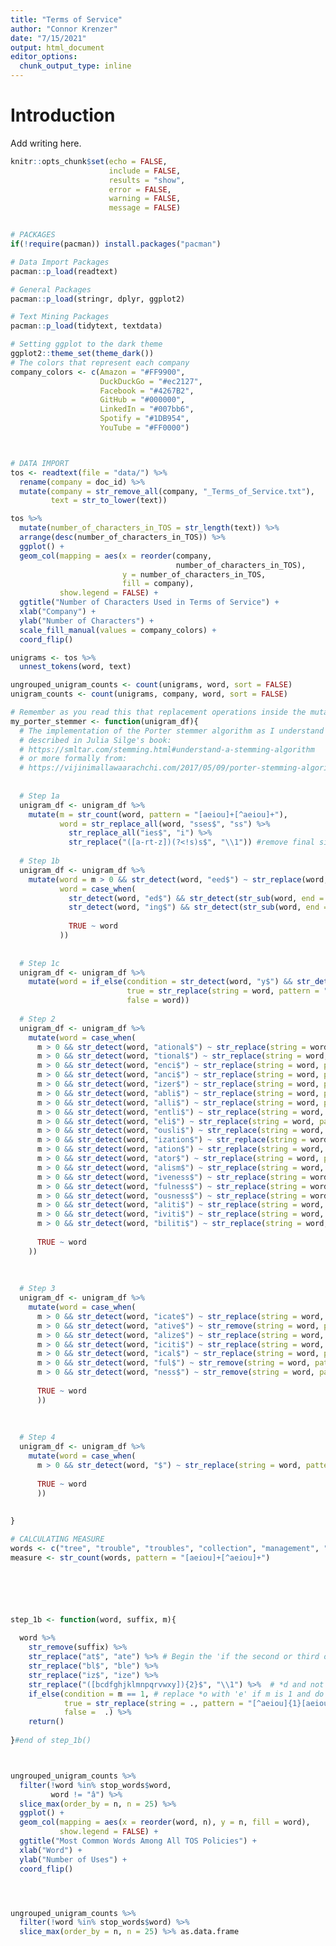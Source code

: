 ```yaml
---
title: "Terms of Service"
author: "Connor Krenzer"
date: "7/15/2021"
output: html_document
editor_options: 
  chunk_output_type: inline
---
```


# Introduction

Add writing here.

```r

knitr::opts_chunk$set(echo = FALSE,
                      include = FALSE,
                      results = "show",
                      error = FALSE,
                      warning = FALSE,
                      message = FALSE)


# PACKAGES
if(!require(pacman)) install.packages("pacman")

# Data Import Packages
pacman::p_load(readtext)

# General Packages
pacman::p_load(stringr, dplyr, ggplot2)

# Text Mining Packages
pacman::p_load(tidytext, textdata)

# Setting ggplot to the dark theme
ggplot2::theme_set(theme_dark())
# The colors that represent each company
company_colors <- c(Amazon = "#FF9900",
                    DuckDuckGo = "#ec2127",
                    Facebook = "#4267B2",
                    GitHub = "#000000",
                    LinkedIn = "#007bb6",
                    Spotify = "#1DB954",
                    YouTube = "#FF0000")



# DATA IMPORT
tos <- readtext(file = "data/") %>% 
  rename(company = doc_id) %>% 
  mutate(company = str_remove_all(company, "_Terms_of_Service.txt"),
         text = str_to_lower(text))


```



```r

tos %>% 
  mutate(number_of_characters_in_TOS = str_length(text)) %>% 
  arrange(desc(number_of_characters_in_TOS)) %>% 
  ggplot() +
  geom_col(mapping = aes(x = reorder(company,
                                     number_of_characters_in_TOS),
                         y = number_of_characters_in_TOS,
                         fill = company),
           show.legend = FALSE) +
  ggtitle("Number of Characters Used in Terms of Service") +
  xlab("Company") +
  ylab("Number of Characters") +
  scale_fill_manual(values = company_colors) +
  coord_flip()

```





```r

unigrams <- tos %>% 
  unnest_tokens(word, text)

ungrouped_unigram_counts <- count(unigrams, word, sort = FALSE)
unigram_counts <- count(unigrams, company, word, sort = FALSE)

```




```r

# Remember as you read this that replacement operations inside the mutate calls refer to entire vectors of words while the operations inside a case_when() call refers to individual words
my_porter_stemmer <- function(unigram_df){
  # The implementation of the Porter stemmer algorithm as I understand it,
  # described in Julia Silge's book:
  # https://smltar.com/stemming.html#understand-a-stemming-algorithm
  # or more formally from:
  # https://vijinimallawaarachchi.com/2017/05/09/porter-stemming-algorithm/
  
  
  # Step 1a
  unigram_df <- unigram_df %>% 
    mutate(m = str_count(word, pattern = "[aeiou]+[^aeiou]+"),
           word = str_replace_all(word, "sses$", "ss") %>% 
             str_replace_all("ies$", "i") %>% 
             str_replace("([a-rt-z])(?<!s)s$", "\\1")) #remove final single 's' letters
  
  # Step 1b
  unigram_df <- unigram_df %>% 
    mutate(word = m > 0 && str_detect(word, "eed$") ~ str_replace(word, "eed$", "ee"),
           word = case_when(
             str_detect(word, "ed$") && str_detect(str_sub(word, end = -3), "[aeiou]") ~ step_1b(word = word, suffix = "ed$", m = m),
             str_detect(word, "ing$") && str_detect(str_sub(word, end = -4), "[aeiou]") ~ step_1b(word = word, suffix = "ing$", m = m),
             
             TRUE ~ word
           ))
  
  
  # Step 1c
  unigram_df <- unigram_df %>% 
    mutate(word = if_else(condition = str_detect(word, "y$") && str_detect(str_sub(word, end = -1), "aeiou"),
                          true = str_replace(string = word, pattern = "y$", replacement = "i"),
                          false = word))
  
  # Step 2
  unigram_df <- unigram_df %>% 
    mutate(word = case_when(
      m > 0 && str_detect(word, "ational$") ~ str_replace(string = word, pattern = "ational$", replacement = "ate"),
      m > 0 && str_detect(word, "tional$") ~ str_replace(string = word, pattern = "tional$", replacement = "tion"),
      m > 0 && str_detect(word, "enci$") ~ str_replace(string = word, pattern = "enci$", replacement = "ence"),
      m > 0 && str_detect(word, "anci$") ~ str_replace(string = word, pattern = "anci$", replacement = "ance"),
      m > 0 && str_detect(word, "izer$") ~ str_replace(string = word, pattern = "izer$", replacement = "ize"),
      m > 0 && str_detect(word, "abli$") ~ str_replace(string = word, pattern = "abli$", replacement = "able"),
      m > 0 && str_detect(word, "alli$") ~ str_replace(string = word, pattern = "alli$", replacement = "al"),
      m > 0 && str_detect(word, "entli$") ~ str_replace(string = word, pattern = "entli$", replacement = "ent"),
      m > 0 && str_detect(word, "eli$") ~ str_replace(string = word, pattern = "eli$", replacement = "e"),
      m > 0 && str_detect(word, "ousli$") ~ str_replace(string = word, pattern = "ousli$", replacement = "ous"),
      m > 0 && str_detect(word, "ization$") ~ str_replace(string = word, pattern = "ization$", replacement = "ize"),
      m > 0 && str_detect(word, "ation$") ~ str_replace(string = word, pattern = "ation$", replacement = "ate"),
      m > 0 && str_detect(word, "ator$") ~ str_replace(string = word, pattern = "ator$", replacement = "ate"),
      m > 0 && str_detect(word, "alism$") ~ str_replace(string = word, pattern = "alism$", replacement = "al"),
      m > 0 && str_detect(word, "iveness$") ~ str_replace(string = word, pattern = "iveness$", replacement = "ive"),
      m > 0 && str_detect(word, "fulness$") ~ str_replace(string = word, pattern = "fulness$", replacement = "ful"),
      m > 0 && str_detect(word, "ousness$") ~ str_replace(string = word, pattern = "ousness$", replacement = "ous"),
      m > 0 && str_detect(word, "aliti$") ~ str_replace(string = word, pattern = "aliti$", replacement = "al"),
      m > 0 && str_detect(word, "iviti$") ~ str_replace(string = word, pattern = "iviti$", replacement = "ive"),
      m > 0 && str_detect(word, "biliti$") ~ str_replace(string = word, pattern = "biliti$", replacement = "ble"),
      
      TRUE ~ word
    ))
  
  
  
  # Step 3
  unigram_df <- unigram_df %>% 
    mutate(word = case_when(
      m > 0 && str_detect(word, "icate$") ~ str_replace(string = word, pattern = "icate$", replacement = "ic"),
      m > 0 && str_detect(word, "ative$") ~ str_remove(string = word, pattern = "ative$"),
      m > 0 && str_detect(word, "alize$") ~ str_replace(string = word, pattern = "alize$", replacement = "al"),
      m > 0 && str_detect(word, "iciti$") ~ str_replace(string = word, pattern = "iciti$", replacement = "ic"),
      m > 0 && str_detect(word, "ical$") ~ str_replace(string = word, pattern = "ical$", replacement = "ic"),
      m > 0 && str_detect(word, "ful$") ~ str_remove(string = word, pattern = "ful$"),
      m > 0 && str_detect(word, "ness$") ~ str_remove(string = word, pattern = "ness$"),
      
      TRUE ~ word
      ))
 
  
  
  # Step 4
  unigram_df <- unigram_df %>% 
    mutate(word = case_when(
      m > 0 && str_detect(word, "$") ~ str_replace(string = word, pattern = "$", replacement = ""),
      
      TRUE ~ word
      ))
  
   
}

# CALCULATING MEASURE
words <- c("tree", "trouble", "troubles", "collection", "management", "conclude", "revise", "oaten")
measure <- str_count(words, pattern = "[aeiou]+[^aeiou]+")






step_1b <- function(word, suffix, m){
  
  word %>% 
    str_remove(suffix) %>% 
    str_replace("at$", "ate") %>% # Begin the 'if the second or third of the rules in step 1b is successful...'
    str_replace("bl$", "ble") %>% 
    str_replace("iz$", "ize") %>% 
    str_replace("([bcdfghjklmnpqrvwxy]){2}$", "\\1") %>%  # *d and not (*L, *S, or *Z)) --> single letter
    if_else(condition = m == 1, # replace *o with 'e' if m is 1 and do nothing otherwise
            true = str_replace(string = ., pattern = "[^aeiou]{1}[aeiou]{1}[^aeiou]{1}$", replacement =  "e"),
            false =  .) %>% 
    return()
  
}#end of step_1b()




```




```r

ungrouped_unigram_counts %>%  
  filter(!word %in% stop_words$word,
         word != "â") %>% 
  slice_max(order_by = n, n = 25) %>% 
  ggplot() +
  geom_col(mapping = aes(x = reorder(word, n), y = n, fill = word),
           show.legend = FALSE) +
  ggtitle("Most Common Words Among All TOS Policies") +
  xlab("Word") +
  ylab("Number of Uses") +
  coord_flip()




ungrouped_unigram_counts %>%  
  filter(!word %in% stop_words$word) %>% 
  slice_max(order_by = n, n = 25) %>% as.data.frame

```


